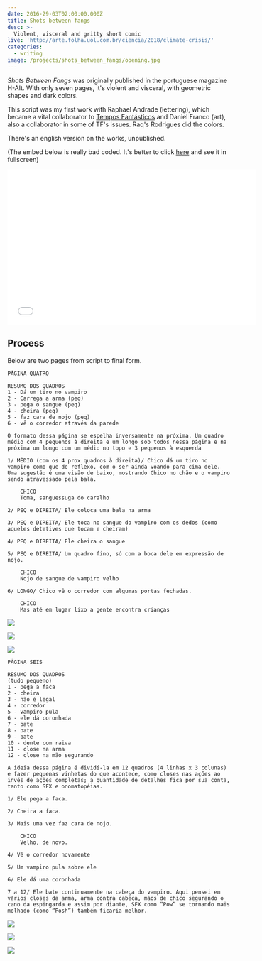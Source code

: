 ```yaml
---
date: 2016-29-03T02:00:00.000Z
title: Shots between fangs
desc: >-
  Violent, visceral and gritty short comic
live: 'http://arte.folha.uol.com.br/ciencia/2018/climate-crisis/'
categories:
  - writing
image: /projects/shots_between_fangs/opening.jpg
---
```


_Shots Between Fangs_ was originally published in the portuguese magazine H-Alt. With only seven pages, it's violent and visceral, with geometric shapes and dark colors.

This script was my first work with Raphael Andrade (lettering), which became a vital collaborator to [Tempos Fantásticos](/writing/tempos_fantasticos) and Daniel Franco (art), also a collaborator in some of TF's issues. Raq's Rodrigues did the colors.

There's an english version on the works, unpublished.

(The embed below is really bad coded. It's better to click [here](https://en.calameo.com/read/0045074141c19633d5e1e) and see it in fullscreen)

<iframe
  src="//v.calameo.com/?bkcode=0045074141c19633d5e1e&mode=viewer&view=book&page=22&showsharemenu=false"
  width="560"
  height="350"
  frameborder="0"
  scrolling="no"
  allowtransparency
  allowfullscreen
  style={{ margin: '0 auto' }}
></iframe>

## Process

Below are two pages from script to final form.

```
PÁGINA QUATRO

RESUMO DOS QUADROS
1 - Dá um tiro no vampiro
2 - Carrega a arma (peq)
3 - pega o sangue (peq)
4 - cheira (peq)
5 - faz cara de nojo (peq)
6 - vê o corredor através da parede

O formato dessa página se espelha inversamente na próxima. Um quadro médio com 4 pequenos à direita e um longo sob todos nessa página e na próxima um longo com um médio no topo e 3 pequenos à esquerda

1/ MÉDIO (com os 4 prox quadros à direita)/ Chico dá um tiro no vampiro como que de reflexo, com o ser ainda voando para cima dele. Uma sugestão é uma visão de baixo, mostrando Chico no chão e o vampiro sendo atravessado pela bala.

    CHICO
    Toma, sanguessuga do caralho

2/ PEQ e DIREITA/ Ele coloca uma bala na arma

3/ PEQ e DIREITA/ Ele toca no sangue do vampiro com os dedos (como aqueles detetives que tocam e cheiram)

4/ PEQ e DIREITA/ Ele cheira o sangue

5/ PEQ e DIREITA/ Um quadro fino, só com a boca dele em expressão de nojo.

    CHICO
    Nojo de sangue de vampiro velho

6/ LONGO/ Chico vê o corredor com algumas portas fechadas.

    CHICO
    Mas até em lugar lixo a gente encontra crianças
```

![](fangs-1.jpeg)

![](fangs-2.jpeg)

![](fangs-3.jpeg)

```
PÁGINA SEIS

RESUMO DOS QUADROS
(tudo pequeno)
1 - pega a faca
2 - cheira
3 - não é legal
4 - corredor
5 - vampiro pula
6 - ele dá coronhada
7 - bate
8 - bate
9 - bate
10 - dente com raiva
11 - close na arma
12 - close na mão segurando

A ideia dessa página é dividí-la em 12 quadros (4 linhas x 3 colunas) e fazer pequenas vinhetas do que acontece, como closes nas ações ao invés de ações completas; a quantidade de detalhes fica por sua conta, tanto como SFX e onomatopéias.

1/ Ele pega a faca.

2/ Cheira a faca.

3/ Mais uma vez faz cara de nojo.

    CHICO
    Velho, de novo.

4/ Vê o corredor novamente

5/ Um vampiro pula sobre ele

6/ Ele dá uma coronhada

7 a 12/ Ele bate continuamente na cabeça do vampiro. Aqui pensei em vários closes da arma, arma contra cabeça, mãos de chico segurando o cano da espingarda e assim por diante, SFX como “Pow” se tornando mais molhado (como “Posh”) também ficaria melhor.
```

![](/projects/shots_between_fangs/fangs-4.jpeg)

![](/projects/shots_between_fangs/fangs-5.jpeg)

![](/projects/shots_between_fangs/fangs-6.jpeg)

